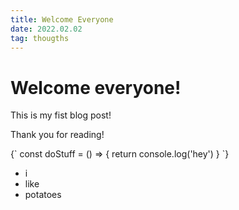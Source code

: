 ```yaml
---
title: Welcome Everyone
date: 2022.02.02
tag: thougths
---
```


# Welcome everyone!

This is my fist blog post!

Thank you for reading!

<SyntaxHighlighter language="javascript">
  {`
    const doStuff = () => {
      return console.log('hey')
    }
  `}
</SyntaxHighlighter>

- i
- like
- potatoes
